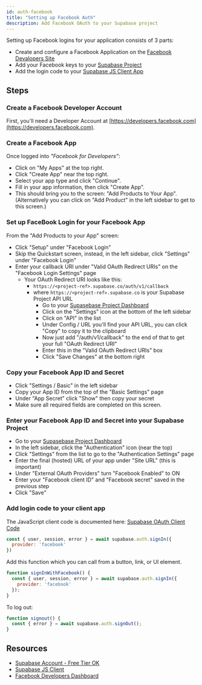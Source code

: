 ```yaml
---
id: auth-facebook
title: "Setting up Facebook Auth"
description: Add Facebook OAuth to your Supabase project
---
```



Setting up Facebook logins for your application consists of 3 parts:

* Create and configure a Facebook Application on the [Facebook Devalopers Site](https://developers.facebook.com)
* Add your Facebook keys to your [Supabase Project](https://supabase.io)
* Add the login code to your [Supabase JS Client App](https://github.com/supabase/supabase-js)

## Steps

### Create a Facebook Developer Account

First, you'll need a Developer Account at [https://developers.facebook.com](https://developers.facebook.com).

### Create a Facebook App

Once logged into *"Facebook for Developers"*:

- Click on "My Apps" at the top right.
- Click "Create App" near the top right.
- Select your app type and click "Continue".
- Fill in your app information, then click "Create App".
- This should bring you to the screen: "Add Products to Your App". (Alternatively you can click on "Add Product" in the left sidebar to get to this screen.)

### Set up FaceBook Login for your Facebook App

From the "Add Products to your App" screen:

- Click "Setup" under "Facebook Login"
- Skip the Quickstart screen, instead, in the left sidebar, click "Settings" under "Facebook Login"
- Enter your callback URI under "Valid OAuth Redirect URIs" on the "Facebook Login Settings" page
    - Your OAuth Redirect URI looks like this:
      - `https://<project-ref>.supabase.co/auth/v1/callback`
      - where `https://<project-ref>.supabase.co` is your Supabase Project API URL
          - Go to your [Supasebase Project Dashboard](https://supabase.io)
          - Click on the "Settings" icon at the bottom of the left sidebar
          - Click on "API" in the list
          - Under Config / URL you'll find your API URL, you can click "Copy" to copy it to the clipboard
          - Now just add "/auth/v1/callback" to the end of that to get your full "OAuth Redirect URI"
          - Enter this in the "Valid OAuth Redirect URIs" box
          - Click "Save Changes" at the bottom right

### Copy your Facebook App ID and Secret

- Click "Settings / Basic" in the left sidebar
- Copy your App ID from the top of the "Basic Settings" page 
- Under "App Secret" click "Show" then copy your secret 
- Make sure all required fields are completed on this screen.

### Enter your Facebook App ID and Secret into your Supabase Project

- Go to your [Supasebase Project Dashboard](https://supabase.io)
- In the left sidebar, click the "Authentication" icon (near the top)
- Click "Settings" from the list to go to the "Authentication Settings" page
- Enter the final (hosted) URL of your app under "Site URL" (this is important)
- Under "External OAuth Providers" turn "Facebook Enabled" to ON
- Enter your "Facebook client ID" and "Facebook secret" saved in the previous step
- Click "Save"

### Add login code to your client app

The JavaScript client code is documented here: [Supabase OAuth Client Code](https://supabase.io/docs/reference/javascript/auth-signin#sign-in-using-third-party-providers)

```js
const { user, session, error } = await supabase.auth.signIn({
  provider: 'facebook'
})
```

Add this function which you can call from a button, link, or UI element.

```js
function signInWithFacebook() {
  const { user, session, error } = await supabase.auth.signIn({
    provider: 'facebook'
  });
}
```

To log out:

```js
function signout() {
  const { error } = await supabase.auth.signOut();
}
```

## Resources

* [Supabase Account - Free Tier OK](https://supabase.io)
* [Supabase JS Client](https://github.com/supabase/supabase-js)
* [Facebook Developers Dashboard](https://developers.facebook.com/)